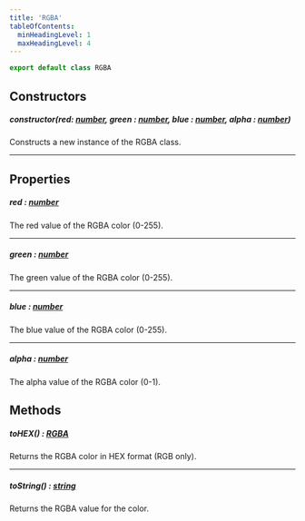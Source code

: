 ```yaml
---
title: 'RGBA'
tableOfContents:
  minHeadingLevel: 1
  maxHeadingLevel: 4
---
```


```ts
export default class RGBA
```

## Constructors

##### <span class="script-font">constructor(red: [number](https://developer.mozilla.org/en-US/docs/Web/JavaScript/Reference/Global_Objects/Number), green : [number](https://developer.mozilla.org/en-US/docs/Web/JavaScript/Reference/Global_Objects/Number), blue : [number](https://developer.mozilla.org/en-US/docs/Web/JavaScript/Reference/Global_Objects/Number), alpha : [number](https://developer.mozilla.org/en-US/docs/Web/JavaScript/Reference/Global_Objects/Number))</span>
Constructs a new instance of the <span class="script-font bold">RGBA</span> class.

***

## Properties

##### <span class="script-font">red : [number](https://developer.mozilla.org/en-US/docs/Web/JavaScript/Reference/Global_Objects/Number)</span>
The red value of the RGBA color (0-255).

***

##### <span class="script-font">green : [number](https://developer.mozilla.org/en-US/docs/Web/JavaScript/Reference/Global_Objects/Number)</span>
The green value of the RGBA color (0-255).

***

##### <span class="script-font">blue : [number](https://developer.mozilla.org/en-US/docs/Web/JavaScript/Reference/Global_Objects/Number)</span>
The blue value of the RGBA color (0-255).

***

##### <span class="script-font">alpha : [number](https://developer.mozilla.org/en-US/docs/Web/JavaScript/Reference/Global_Objects/Number)</span>
The alpha value of the RGBA color (0-1).

## Methods

##### <span class="script-font">toHEX() : [RGBA](/docs/classes/rgba)</span>

Returns the RGBA color in HEX format (RGB only).

***

##### <span class="script-font">toString() : [string](https://developer.mozilla.org/en-US/docs/Web/JavaScript/Reference/Global_Objects/String)</span>

Returns the RGBA value for the color.